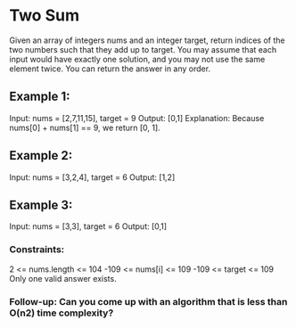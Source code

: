 # Two Sum

Given an array of integers nums and an integer target, return indices of the two numbers such that they add up to target.
You may assume that each input would have exactly one solution, and you may not use the same element twice.
You can return the answer in any order.

 

## Example 1:

Input: nums = [2,7,11,15], target = 9
Output: [0,1]
Explanation: Because nums[0] + nums[1] == 9, we return [0, 1].

## Example 2:

Input: nums = [3,2,4], target = 6
Output: [1,2]

## Example 3:

Input: nums = [3,3], target = 6
Output: [0,1]
 

### Constraints:

2 <= nums.length <= 104
-109 <= nums[i] <= 109
-109 <= target <= 109
Only one valid answer exists.
 

### Follow-up: Can you come up with an algorithm that is less than O(n2) time complexity?